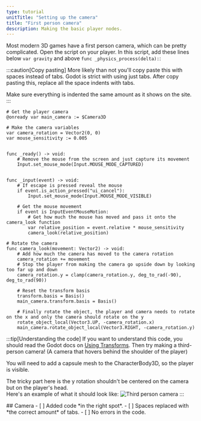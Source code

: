 ```yaml
---
type: tutorial
unitTitle: "Setting up the camera"
title: "First person camera"
description: Making the basic player nodes.
---
```



Most modern 3D games have a first person camera, which can be pretty complicated. Open the script on your player.
In this script, add these lines below `var gravity` and above `func _physics_process(delta):`:  

:::caution[Copy pasting]
More likely than not you'll copy paste this with spaces instead of tabs. Godot is strict with using just tabs. After copy pasting this, replace all the space indents with tabs.

Make sure everything is indented the same amount as it shows on the site.
:::

```gdscript
# Get the player camera
@onready var main_camera := $Camera3D

# Make the camera variables
var camera_rotation = Vector2(0, 0)
var mouse_sensitivity := 0.005


func _ready() -> void:
	# Remove the mouse from the screen and just capture its movement
	Input.set_mouse_mode(Input.MOUSE_MODE_CAPTURED)


func _input(event) -> void:
	# If escape is pressed reveal the mouse
	if event.is_action_pressed("ui_cancel"):
		Input.set_mouse_mode(Input.MOUSE_MODE_VISIBLE)
	
	# Get the mouse movement
	if event is InputEventMouseMotion:
		# Get how much the mouse has moved and pass it onto the camera_look function
		var relative_position = event.relative * mouse_sensitivity
		camera_look(relative_position)

# Rotate the camera
func camera_look(movement: Vector2) -> void:
	# Add how much the camera has moved to the camera rotation
	camera_rotation += movement 
	# Stop the player from making the camera go upside down by looking too far up and down
	camera_rotation.y = clamp(camera_rotation.y, deg_to_rad(-90), deg_to_rad(90)) 
	
	# Reset the transform basis
	transform.basis = Basis()
	main_camera.transform.basis = Basis()
	
	# Finally rotate the object, the player and camera needs to rotate on the x and only the camera should rotate on the y
	rotate_object_local(Vector3.UP, -camera_rotation.x)
	main_camera.rotate_object_local(Vector3.RIGHT, -camera_rotation.y)
```

:::tip[Understanding the code]
If you want to understand this code, you should read the Godot docs on [Using Transforms](https://docs.godotengine.org/en/stable/tutorials/3d/using_transforms.html).
Then try making a third-person camera! (A camera that hovers behind the shoulder of the player)

You will need to add a capsule mesh to the CharacterBody3D, so the player is visible.

The tricky part here is the y rotation shouldn't be centered on the camera but on the player's head.  
Here's an example of what it should look like:
![Third person camera](/src/assets/godot/3D/ThirdPersonCamera.gif)
:::

<Box>
## Camera
<Checklist>
- [ ] Added code *in the right spot*.
- [ ] Spaces replaced with *the correct amount* of tabs.
- [ ] No errors in the code.
</Checklist>
</Box>
